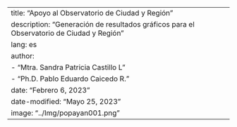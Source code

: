 ---
title: "Apoyo al Observatorio de Ciudad y Región"
description: "Generación de resultados gráficos para el Observatorio de Ciudad y Región"
lang: es
author: 
    - "Mtra. Sandra Patricia Castillo L"
    - "Ph.D. Pablo Eduardo Caicedo R."
date: "Febrero 6, 2023"
date-modified: "Mayo 25, 2023"
image: "../Img/popayan001.png"
---